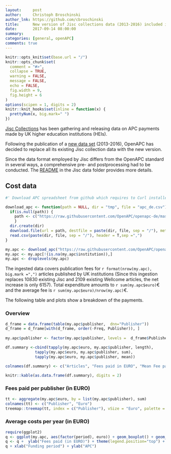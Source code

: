 ```yaml
---
layout:     post
author:     Christoph Broschinski
author_lnk: https://github.com/cbroschinski
title:      New version of Jisc collections data (2013-2016) included into OpenAPC
date:       2017-09-14 08:00:00
summary:    
categories: [general, openAPC]
comments: true
---
```



```r
knitr::opts_knit$set(base.url = "/")
knitr::opts_chunk$set(
  comment = "#>",
  collapse = TRUE,
  warning = FALSE, 
  message = FALSE,
  echo = FALSE,
  fig.width = 9,
  fig.height = 6
)
options(scipen = 1, digits = 2)
knitr::knit_hooks$set(inline = function(x) {
  prettyNum(x, big.mark=" ")
})
```

[Jisc Collections](https://www.jisc-collections.ac.uk/Jisc-Monitor/APC-data-collection/) has been gathering and releasing data on APC payments made by UK higher education institutions (HEIs).

Following the publication of a [new data set](https://figshare.com/articles/APC_data_collected_by_Jisc_2013-2016/5335999) (2013-2016), OpenAPC has decided to replace all its existing Jisc collection data with the new version.

Since the data format employed by Jisc differs from the OpenAPC standard in several ways, a comprehensive pre- and postprocessing had to be conducted. The [README](https://github.com/OpenAPC/openapc-de/tree/master/data/jisc_collections) in the Jisc data folder provides more details.

## Cost data

```r
#' Download APC spreadsheet from github which requires to Curl installed

download_apc <- function(path = NULL, dir = "tmp", file = "apc_de.csv"){
  if(is.null(path)) {
    path <- c("https://raw.githubusercontent.com/OpenAPC/openapc-de/master/data/apc_de.csv")
    } 
  dir.create(dir) 
  download.file(url = path, destfile = paste(dir, file, sep = "/"), method = "curl")
  read.csv(paste(dir, file, sep = "/"), header = T,sep =",")
}

my.apc <- download_apc("https://raw.githubusercontent.com/OpenAPC/openapc-de/master/data/jisc_collections/postprocessed/ALLAPCDATAMERGEDpublicwithnotes_final.csv")
my.apc <- my.apc[!(is.na(my.apc$institution)),]
my.apc <- droplevels(my.apc)

```

The ingested data covers publication fees for `r format(nrow(my.apc), big.mark =",")` articles published by UK institutions (Since this ingestion replaces 10830 existing Jisc and 2109 existing Wellcome articles, the net increase is only 6157). Total expenditure amounts to `r sum(my.apc$euro)`€ and the average fee is `r sum(my.apc$euro)/nrow(my.apc)`€.

The following table and plots show a breakdown of the payments.

### Overview

```r
d_frame = data.frame(table(my.apc$publisher,  dnn="Publisher"))                 
d_frame = d_frame[with(d_frame, order(-Freq, Publisher)), ]                                           
                                    
my.apc$publisher <- factor(my.apc$publisher, levels =  d_frame$Publisher)

df.summary <-cbind(tapply(my.apc$euro, my.apc$publisher, length),
             tapply(my.apc$euro, my.apc$publisher, sum),
             tapply(my.apc$euro, my.apc$publisher, mean))

colnames(df.summary) <- c("Articles", "Fees paid in EURO", "Mean Fee paid")

knitr::kable(as.data.frame(df.summary), digits = 2)
```

### Fees paid per publisher (in EURO)

```r
tt <- aggregate(my.apc$euro, by = list(my.apc$publisher), sum)
colnames(tt) <- c("Publisher", "Euro")
treemap::treemap(tt, index = c("Publisher"), vSize = "Euro", palette = "Paired")
```

###  Average costs per year (in EURO)

```r
require(ggplot2)
q <- ggplot(my.apc, aes(factor(period), euro)) + geom_boxplot() + geom_point()
q <- q +  ylab("Fees paid (in EURO)") + theme(legend.position="top") + theme_bw(base_size = 18)
q + xlab("Funding period") + ylab("APC")
```
